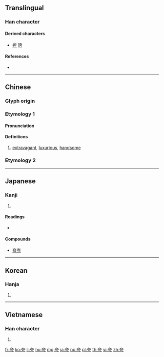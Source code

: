 {{character info/new}}
{{also|誇}}
==Translingual==

===Han character===
{{Han char|rn=37|rad=大|as=03|sn=6|four=40207|canj=KMMS|ids=⿱大亏}}

====Derived characters====
* [[袴]] [[誇]]

====References====
* {{Han ref|kx=0250.020|dkj=05854|dj=0509.090|hdz=10526.050|uh=5938|ud=22840|bh=A66A|bd=42602}}

----

==Chinese==

===Glyph origin===
{{Han etym}}

===Etymology 1===
{{zh-forms}}

====Pronunciation====
{{zh-pron
|m=kuā
|c=kwaa1
|h=pfs=
|md=
|mn=
|w=
|mc=y
|oc=y
|cat=v
}}

====Definitions====
{{zh-hanzi}}

# [[extravagant]], [[luxurious]], [[handsome]]

===Etymology 2===
{{zh-see|誇}}

{{zh-cat|Intermediate}}

----

==Japanese==

===Kanji===
{{ja-kanji|grade=|rs=大03}}

# {{defn|lang=ja|sort=大03}}

====Readings====
* {{ja-readings|on=[[こ]] (ko), [[か]] (ka)|kun=[[おごる]] (ogoru)}}

====Compounds====
* [[夸克]]

----

==Korean==

===Hanja===
{{ko-hanja|hangeul=과}}

# {{defn|lang=ko|sort=大03}}

----

==Vietnamese==

===Han character===
{{vi-readings|rs=大03| hanviet = khoa}}

# {{defn|lang=vi|sort=大03}}

[[fr:夸]]
[[ko:夸]]
[[li:夸]]
[[hu:夸]]
[[mg:夸]]
[[ja:夸]]
[[no:夸]]
[[pl:夸]]
[[th:夸]]
[[vi:夸]]
[[zh:夸]]